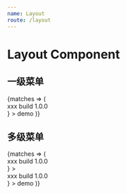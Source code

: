 ```yaml
---
name: Layout
route: /layout
---
```



# Layout Component

## 一级菜单

<Playground>
  <Media query="(min-width: 599px)">
    {matches => (
      <div style={{ position: 'relative', height: '50vh' }}>
        <Layout
          level={0}
          state="centent"
          matches={!matches}
          width={246}
          sider={
            <div style={{ height: '100%' }}>
              <div
                style={{ lineHeight: '32px', textAlign: 'center', borderTop: '1px solid #f8f8f8' }}
              >
                xxx build 1.0.0
              </div>
            </div>
          }
        >
          demo
        </Layout>
      </div>
    )}
  </Media>
</Playground>

## 多级菜单

<Playground>
  <Media query="(min-width: 599px)">
    {matches => (
      <div style={{ position: 'relative', height: '50vh' }}>
        <Layout
          level={0}
          state="centent"
          matches={!matches}
          width={246}
          sider={
            <div style={{ height: '100%' }}>
              <div
                style={{ lineHeight: '32px', textAlign: 'center', borderTop: '1px solid #f8f8f8' }}
              >
                xxx build 1.0.0
              </div>
            </div>
          }
        >
          <Layout
            level={2}
            state="centent"
            matches={!matches}
            width={246}
            sider={
              <div style={{ height: '100%' }}>
                <div
                  style={{
                    lineHeight: '32px',
                    textAlign: 'center',
                    borderTop: '1px solid #f8f8f8',
                  }}
                >
                  xxx build 1.0.0
                </div>
              </div>
            }
          >
            demo
          </Layout>
        </Layout>
      </div>
    )}
  </Media>
</Playground>
